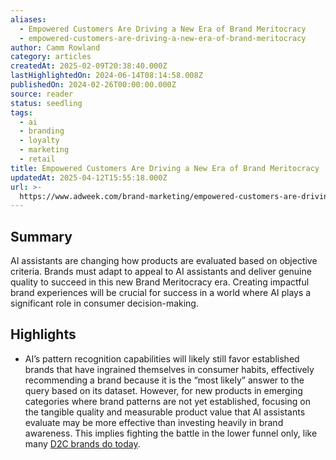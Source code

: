 ```yaml
---
aliases:
  - Empowered Customers Are Driving a New Era of Brand Meritocracy
  - empowered-customers-are-driving-a-new-era-of-brand-meritocracy
author: Camm Rowland
category: articles
createdAt: 2025-02-09T20:38:40.000Z
lastHighlightedOn: 2024-06-14T08:14:58.008Z
publishedOn: 2024-02-26T00:00:00.000Z
source: reader
status: seedling
tags:
  - ai
  - branding
  - loyalty
  - marketing
  - retail
title: Empowered Customers Are Driving a New Era of Brand Meritocracy
updatedAt: 2025-04-12T15:55:18.000Z
url: >-
  https://www.adweek.com/brand-marketing/empowered-customers-are-driving-a-new-era-of-brand-meritocracy/
---
```

## Summary

AI assistants are changing how products are evaluated based on objective criteria. Brands must adapt to appeal to AI assistants and deliver genuine quality to succeed in this new Brand Meritocracy era. Creating impactful brand experiences will be crucial for success in a world where AI plays a significant role in consumer decision-making.

## Highlights

- AI’s pattern recognition capabilities will likely still favor established brands that have ingrained themselves in consumer habits, effectively recommending a brand because it is the “most likely” answer to the query based on its dataset. However, for new products in emerging categories where brand patterns are not yet established, focusing on the tangible quality and measurable product value that AI assistants evaluate may be more effective than investing heavily in brand awareness. This implies fighting the battle in the lower funnel only, like many [D2C brands do today](https://www.adweek.com/social-marketing/d2c-brand-algorithm-social-tactics/).
